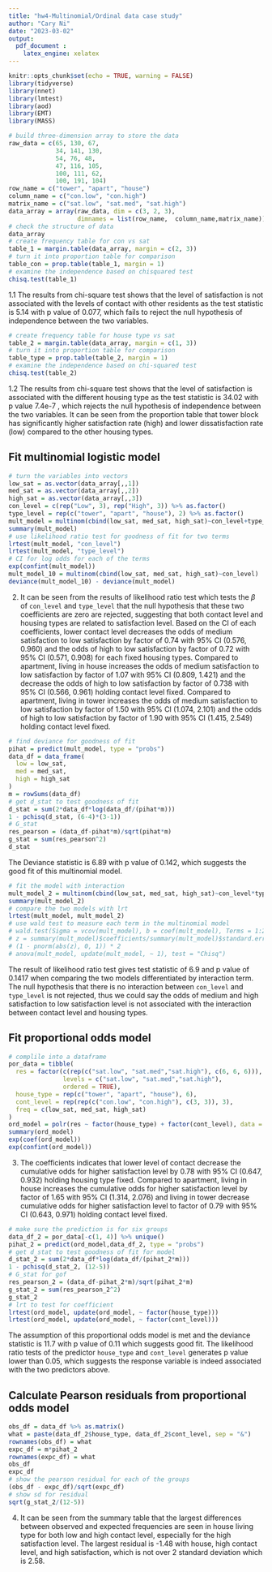 ```yaml
---
title: "hw4-Multinomial/Ordinal data case study"
author: "Cary Ni"
date: "2023-03-02"
output: 
  pdf_document :
    latex_engine: xelatex
---
```


```r
knitr::opts_chunk$set(echo = TRUE, warning = FALSE)
library(tidyverse)
library(nnet)
library(lmtest)
library(aod)
library(EMT)
library(MASS)
```


```r
# build three-dimension array to store the data
raw_data = c(65, 130, 67, 
             34, 141, 130, 
             54, 76, 48,
             47, 116, 105, 
             100, 111, 62, 
             100, 191, 104)
row_name = c("tower", "apart", "house")
column_name = c("con.low", "con.high")
matrix_name = c("sat.low", "sat.med", "sat.high")
data_array = array(raw_data, dim = c(3, 2, 3), 
                   dimnames = list(row_name,  column_name,matrix_name))
# check the structure of data
data_array
# create frequency table for con vs sat
table_1 = margin.table(data_array, margin = c(2, 3))
# turn it into proportion table for comparison
table_con = prop.table(table_1, margin = 1)
# examine the independence based on chisquared test
chisq.test(table_1)

```

1.1 The results from chi-square test shows that the level of satisfaction is not associated with the levels of contact with other residents as the test statistic is 5.14 with p value of 0.077, which fails to reject the null hypothesis of independence between the two variables. 

```r
# create frequency table for house type vs sat
table_2 = margin.table(data_array, margin = c(1, 3))
# turn it into proportion table for comparison
table_type = prop.table(table_2, margin = 1)
# examine the independence based on chi-squared test
chisq.test(table_2)
```

1.2 The results from chi-square test shows that the level of satisfaction is  associated with the different housing type as the test statistic is 34.02 with p value 7.4e-7 , which rejects the null hypothesis of independence between the two variables. It can be seen from the proportion table that tower block has significantly higher satisfaction rate (high) and lower dissatisfaction rate (low) compared to the other housing types. 

## Fit multinomial logistic model

```r
# turn the variables into vectors
low_sat = as.vector(data_array[,,1])
med_sat = as.vector(data_array[,,2])
high_sat = as.vector(data_array[,,3])
con_level = c(rep("Low", 3), rep("High", 3)) %>% as.factor()
type_level = rep(c("tower", "apart", "house"), 2) %>% as.factor()
mult_model = multinom(cbind(low_sat, med_sat, high_sat)~con_level+type_level)
summary(mult_model)
# use likelihood ratio test for goodness of fit for two terms
lrtest(mult_model, "con_level")
lrtest(mult_model, "type_level")
# CI for log odds for each of the terms
exp(confint(mult_model))
mult_model_10 = multinom(cbind(low_sat, med_sat, high_sat)~con_level)
deviance(mult_model_10) - deviance(mult_model)
```

2. It can be seen from the results of likelihood ratio test which tests the $\beta$ of `con_level` and `type_level` that the null hypothesis that these two coefficients are zero are rejected, suggesting that both contact level and housing types are related to satisfaction level. Based on the CI of each coefficients, lower contact level decreases the odds of medium satisfaction to low satisfaction by factor of 0.74 with 95% CI (0.576, 0.960) and the odds of high to low satisfaction by factor of 0.72 with 95% CI (0.571, 0.908) for each fixed housing types. Compared to apartment, living in house increases the odds of medium satisfaction to low satisfaction by factor of 1.07 with 95% CI (0.809, 1.421) and the decrease the odds of high to low satisfaction by factor of 0.738 with 95% CI (0.566, 0.961) holding contact level fixed. Compared to apartment, living in tower increases the odds of medium satisfaction to low satisfaction by factor of 1.50 with 95% CI (1.074, 2.101) and the odds of high to low satisfaction by factor of 1.90 with 95% CI (1.415, 2.549) holding contact level fixed.


```r
# find deviance for goodness of fit
pihat = predict(mult_model, type = "probs")
data_df = data_frame(
  low = low_sat,
  med = med_sat,
  high = high_sat
)
m = rowSums(data_df)
# get d_stat to test goodness of fit
d_stat = sum(2*data_df*log(data_df/(pihat*m)))
1 - pchisq(d_stat, (6-4)*(3-1))
# G_stat
res_pearson = (data_df-pihat*m)/sqrt(pihat*m)
g_stat = sum(res_pearson^2)
d_stat
```

The Deviance statistic is 6.89 with p value of 0.142, which suggests the good fit of this multinomial model.

```r
# fit the model with interaction
mult_model_2 = multinom(cbind(low_sat, med_sat, high_sat)~con_level*type_level)
summary(mult_model_2)
# compare the two models with lrt
lrtest(mult_model, mult_model_2)
# use wald test to measure each term in the multinomial model
# wald.test(Sigma = vcov(mult_model), b = coef(mult_model), Terms = 1:2)
# z = summary(mult_model)$coefficients/summary(mult_model)$standard.errors 
# (1 - pnorm(abs(z), 0, 1)) * 2
# anova(mult_model, update(mult_model, ~ 1), test = "Chisq")
```

The result of likelihood ratio test gives test statistic of 6.9 and p value of 0.1417 when comparing the two models differentiated by interaction term. The null hypothesis that there is no interaction between `con_level` and `type_level` is not rejected, thus we could say the odds of medium and high satisfaction to low satisfaction level is not associated with the interaction between contact level and  housing types.

## Fit proportional odds model

```r
# complile into a dataframe
por_data = tibble(
  res = factor(c(rep(c("sat.low", "sat.med","sat.high"), c(6, 6, 6))),
               levels = c("sat.low", "sat.med","sat.high"),
               ordered = TRUE),
  house_type = rep(c("tower", "apart", "house"), 6),
  cont_level = rep(rep(c("con.low", "con.high"), c(3, 3)), 3),
  freq = c(low_sat, med_sat, high_sat)
)
ord_model = polr(res ~ factor(house_type) + factor(cont_level), data = por_data, weights = freq)
summary(ord_model)
exp(coef(ord_model))
exp(confint(ord_model))
```

3. The coefficients indicates that lower level of contact decrease the cumulative odds for higher satisfaction level by 0.78 with 95% CI (0.647, 0.932) holding housing type fixed. Compared to apartment, living in house increases the cumulative odds for higher satisfaction level by factor of 1.65 with 95% CI (1.314, 2.076) and living in tower decrease cumulative odds for higher satisfaction level to factor of 0.79 with 95% CI (0.643, 0.971) holding contact level fixed. 

```r
# make sure the prediction is for six groups
data_df_2 = por_data[-c(1, 4)] %>% unique()
pihat_2 = predict(ord_model,data_df_2, type = "probs")
# get d_stat to test goodness of fit for model
d_stat_2 = sum(2*data_df*log(data_df/(pihat_2*m)))
1 - pchisq(d_stat_2, (12-5))
# G_stat for gof
res_pearson_2 = (data_df-pihat_2*m)/sqrt(pihat_2*m)
g_stat_2 = sum(res_pearson_2^2)
g_stat_2
# lrt to test for coefficient
lrtest(ord_model, update(ord_model, ~ factor(house_type)))
lrtest(ord_model, update(ord_model, ~ factor(cont_level)))
```

The assumption of this proportional odds model is met and the deviance statistic is 11.7 with p value of 0.11 which suggests good fit. The likelihood ratio tests of the predictor `house_type` and `cont_level` generates p value lower than 0.05, which suggests the response variable is indeed associated with the two predictors above. 

## Calculate Pearson residuals from proportional odds model

```r
obs_df = data_df %>% as.matrix()
what = paste(data_df_2$house_type, data_df_2$cont_level, sep = "&")
rownames(obs_df) = what
expc_df = m*pihat_2
rownames(expc_df) = what
obs_df 
expc_df 
# show the pearson residual for each of the groups
(obs_df - expc_df)/sqrt(expc_df)
# show sd for residual
sqrt(g_stat_2/(12-5))
```

4. It can be seen from the summary table that the largest differences between observed and expected frequencies are seen in house living type for both low and high contact level, especially for the high satisfaction level. The largest residual is -1.48 with house, high contact level, and high satisfaction, which is not over 2 standard deviation which is 2.58. 